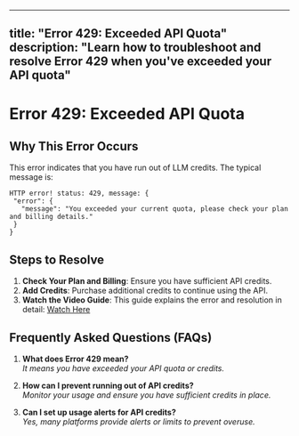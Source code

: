 
---
title: "Error 429: Exceeded API Quota"
description: "Learn how to troubleshoot and resolve Error 429 when you've exceeded your API quota"
---

# Error 429: Exceeded API Quota

## Why This Error Occurs

This error indicates that you have run out of LLM credits. The typical message is:

```
HTTP error! status: 429, message: {
 "error": {
   "message": "You exceeded your current quota, please check your plan and billing details."
 }
}
```

## Steps to Resolve

1. **Check Your Plan and Billing**: Ensure you have sufficient API credits.
2. **Add Credits**: Purchase additional credits to continue using the API.
3. **Watch the Video Guide**: This guide explains the error and resolution in detail: [Watch Here](#)

## Frequently Asked Questions (FAQs)

1. **What does Error 429 mean?**  
   *It means you have exceeded your API quota or credits.*

2. **How can I prevent running out of API credits?**  
   *Monitor your usage and ensure you have sufficient credits in place.*

3. **Can I set up usage alerts for API credits?**  
   *Yes, many platforms provide alerts or limits to prevent overuse.*
